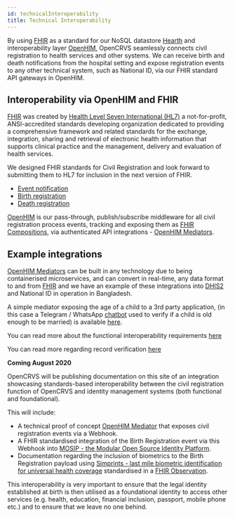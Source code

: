 ```yaml
---
id: technicalInteroperability
title: Technical Interoperability
---
```


By using [FHIR](https://hl7.org/FHIR/) as a standard for our NoSQL datastore [Hearth](https://github.com/jembi/hearth) and interoperability layer [OpenHIM](http://openhim.org/), OpenCRVS seamlessly connects civil registration to health services and other systems. We can receive birth and death notifications from the hospital setting and expose registration events to any other technical system, such as National ID, via our FHIR standard API gateways in OpenHIM.

## Interoperability via OpenHIM and FHIR

[FHIR](https://hl7.org/FHIR/) was created by [Health Level Seven International (HL7)](http://hl7.org/) a not-for-profit, ANSI-accredited standards developing organization dedicated to providing a comprehensive framework and related standards for the exchange, integration, sharing and retrieval of electronic health information that supports clinical practice and the management, delivery and evaluation of health services.

We designed FHIR standards for Civil Registration and look forward to submitting them to HL7 for inclusion in the next version of FHIR.

- [Event notification](https://github.com/jembi/opencrvs-fhir-templates/blob/master/birth-notification/fhir-document.jsonc)
- [Birth registration](https://github.com/jembi/opencrvs-fhir-templates/blob/master/birth-registration/fhir-document.jsonc)
- [Death registration](https://github.com/jembi/opencrvs-fhir-templates/blob/master/death-registration/fhir-document.jsonc)

[OpenHIM](http://openhim.org/) is our pass-through, publish/subscribe middleware for all civil registration process events, tracking and exposing them as [FHIR Compositions](https://www.hl7.org/fhir/composition.html), via authenticated API integrations - [OpenHIM Mediators](https://openhim.readthedocs.io/en/latest/user-guide/mediators.html).

## Example integrations

[OpenHIM Mediators](https://openhim.readthedocs.io/en/latest/user-guide/mediators.html) can be built in any technology due to being containerised microservices, and can convert in real-time, any data format to and from [FHIR](https://hl7.org/FHIR/) and we have an example of these integrations into [DHIS2](https://www.dhis2.org/) and National ID in operation in Bangladesh.

A simple mediator exposing the age of a child to a 3rd party application, (in this case a Telegram / WhatsApp [chatbot](https://github.com/opencrvs/opencrvs-zambia/tree/master/src/zmb/chatbot) used to verify if a child is old enough to be married) is available [here](https://github.com/opencrvs/opencrvs-zambia/tree/master/src/zmb/mediators/ocrvs-chatbot).

You can read more about the functional interoperability requirements [here](../system_overview/interoperability)

You can read more regarding record verification [here](../core_functions/recordVerification)

**Coming August 2020**

OpenCRVS will be publishing documentation on this site of an integration showcasing standards-based interoperability between the civil registration function of OpenCRVS and identity management systems (both functional and foundational).

This will include:

- A technical proof of concept [OpenHIM Mediator](https://openhim.readthedocs.io/en/latest/user-guide/mediators.html) that exposes civil registration events via a Webhook.
- A FHIR standardised integration of the Birth Registration event via this Webhook into [MOSIP - the Modular Open Source Identity Platform](https://www.mosip.io/).
- Documentation regarding the inclusion of biometrics to the Birth Registration payload using [Simprints - last mile biometric identification for universal health coverage](https://www.simprints.com/) standardised in a [FHIR Observation](https://www.hl7.org/fhir/observation.html).

This interoperability is very important to ensure that the legal identity established at birth is then utilised as a foundational identity to access other services (e.g. health, education, financial inclusion, passport, mobile phone etc.) and to ensure that we leave no one behind.
